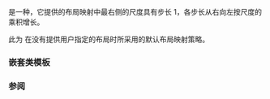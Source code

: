 {{cpp/title|layout_right}}
{{cpp/container/mdspan/navbar}}
{{ddcl|header=mdspan|since=c++23|
struct layout_right;
}}

{{tt|layout_right}} 是一种{{named req|LayoutMappingPolicy}}，它提供的布局映射中最右侧的尺度具有步长 1，各步长从右向左按尺度的乘积增长。

{{rev begin}}
{{rev|until=c++26|
{{tt|layout_left}} 是{{named req|TrivialType}}。
}}
{{rev|since=c++26|
{{tt|layout_left}} {{named req|TriviallyCopyable}}，并且 {{c|std::is_trivially_default_constructible_v&lt;layout_right&gt;}} 是 {{c|true}}。
}}
{{rev end}}

此为 {{lc|std::mdspan}} 在没有提供用户指定的布局时所采用的默认布局映射策略。

===嵌套类模板===
{{dsc begin}}
{{dsc inc|cpp/container/mdspan/layout_right/dsc mapping}}
{{dsc end}}

===参阅===
{{dsc begin}}
{{dsc inc|cpp/container/mdspan/dsc layout_right_padded}}
{{dsc inc|cpp/container/mdspan/dsc layout_left}}
{{dsc inc|cpp/container/mdspan/dsc layout_stride}}
{{dsc end}}

{{langlinks|en|es|ja|ru}}